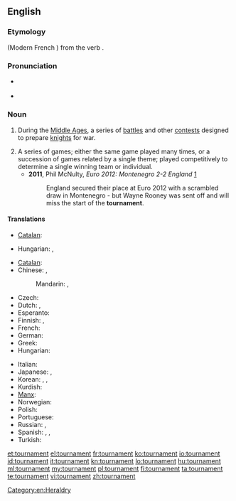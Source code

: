 ==English==
{{wikipedia}}

===Etymology===
{{etyl|fro}} {{term|tornoiement|lang=fro}} (Modern French {{term|tournoiement|lang=fr}}) from the verb {{term|tornoier|lang=fro}}.

===Pronunciation===
* {{a|RP}} {{IPA|/ˈtʊənəmɛnt|/ˈtɔːnəmɛnt/|/ˈtɜːnəmɛnt/}}
* {{a|US}} {{IPA|/ˈtʊɹnəmɛnt/|/ˈtɝnəmɛnt/|/ˈtɔɹnəmɛnt/}}

===Noun===
{{en-noun}}

# {{historical}} During the [[Middle Ages]], a series of [[battle]]s and other [[contest]]s designed to prepare [[knight]]s for war.
# A series of games; either the same game played many times, or a succession of games related by a single theme; played competitively to determine a single winning team or individual.
#* '''2011''', Phil McNulty, ''Euro 2012: Montenegro 2-2 England'' [http://news.bbc.co.uk/sport2/hi/football/15195384.stm]
#*: England secured their place at Euro 2012 with a scrambled draw in Montenegro - but Wayne Rooney was sent off and will miss the start of the '''tournament'''.

====Translations====
{{trans-top|''(historical)'' series of battles}}
* [[Catalan]]: {{t|ca|torneig|m}}
{{trans-mid}}
* Hungarian: {{t|hu|lovagi torna}}, {{t|hu|torna}}
{{trans-bottom}}

{{trans-top|series of games}}
* [[Catalan]]: {{t|ca|torneig|m}}
* Chinese: {{t|zh|比賽}}, {{t|zh|比赛|tr=[[bǐsài]]}}
*: Mandarin: {{t|zh|比賽|sc=Hani}}, {{t|zh|比赛|tr=bǐsài|sc=Hani}}
* Czech: {{t-|cs|turnaj|m}}
* Dutch: {{t-|nl|toernooi|n}}, {{qualifier|Flemish}} {{t|nl|tornooi|n}}
* Esperanto: {{t-|eo|turniro|xs=Esperanto}}
* Finnish: {{t-|fi|turnaus}}, {{t-|fi|turnajaiset}}
* French: {{t+|fr|tournoi|m}}
* German: {{t+|de|Turnier|n}}
* Greek: {{t|el|πρωτάθλημα|n|tr=protáthlima}}
* Hungarian: {{t|hu|torna}}
{{trans-mid}}
* Italian: {{t-|it|torneo|m}}
* Japanese: {{t|ja|トーナメント|tr=tōnamento|sc=Jpan}}, {{t|ja|大会|tr=たいかい, taikai|sc=Jpan}}
* Korean: {{t|ko|경기 대회|tr=[[gyeonggi daehoe]]|sc=Kore}}, {{t|ko|경기 대회|tr=gyeonggi daehoe|sc=Kore}}, {{t|ko|토너먼트|tr=toneomeonteu|sc=Kore}}
* Kurdish: {{term|ده‌وری|sc=ku-Arab}}
* [[Manx]]: {{t|gv|yl-chloie|m}}
* Norwegian: {{t|no|turnering|m|f}}
* Polish: {{t|pl|turniej|m}}
* Portuguese: {{t+|pt|torneio|m}}
* Russian: {{t+|ru|турнир|m|tr=turnír}}, {{t|ru|состязание|n|tr=sostjazánije|sc=Cyrl}}
* Spanish: {{t-|es|torneo|m}}, {{t-|es|justa|f}},
* Turkish: {{t|tr|turnuva}}
{{trans-bottom}}

[[Category:en:Heraldry]]

[[et:tournament]]
[[el:tournament]]
[[fr:tournament]]
[[ko:tournament]]
[[io:tournament]]
[[id:tournament]]
[[it:tournament]]
[[kn:tournament]]
[[lo:tournament]]
[[hu:tournament]]
[[ml:tournament]]
[[my:tournament]]
[[pl:tournament]]
[[fi:tournament]]
[[ta:tournament]]
[[te:tournament]]
[[vi:tournament]]
[[zh:tournament]]